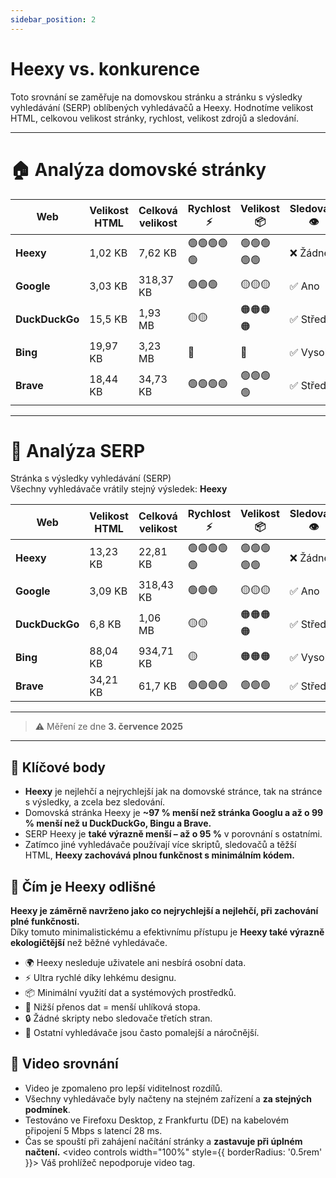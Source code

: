 ---
sidebar_position: 2
---

# Heexy vs. konkurence

Toto srovnání se zaměřuje na domovskou stránku a stránku s výsledky vyhledávání (SERP) oblíbených vyhledávačů a Heexy. Hodnotíme velikost HTML, celkovou velikost stránky, rychlost, velikost zdrojů a sledování.

---

# 🏠 Analýza domovské stránky

| Web            | Velikost HTML | Celková velikost | Rychlost ⚡     | Velikost 📦     | Sledování 👁️    |
|----------------|----------------|------------------|----------------|-----------------|------------------|
| **Heexy**      | 1,02 KB        | 7,62 KB          | 🟢🟢🟢🟢🟢      | 🟢🟢🟢🟢🟢     | ❌ Žádné         |
| **Google**     | 3,03 KB        | 318,37 KB        | 🟢🟢🟢         | 🟡🟡🟡        | ✅ Ano           |
| **DuckDuckGo** | 15,5 KB        | 1,93 MB          | 🟡🟡          | 🟠🟠🟠🟠     | ✅ Střední       |
| **Bing**       | 19,97 KB       | 3,23 MB          | 🔴            | 🔴             | ✅ Vysoké        |
| **Brave**      | 18,44 KB       | 34,73 KB         | 🟢🟢🟢🟢      | 🟢🟢🟢🟢     | ✅ Střední       |

---

# 🔎 Analýza SERP  
Stránka s výsledky vyhledávání (SERP)  
Všechny vyhledávače vrátily stejný výsledek: **Heexy**

| Web            | Velikost HTML | Celková velikost | Rychlost ⚡     | Velikost 📦     | Sledování 👁️    |
|----------------|----------------|------------------|----------------|-----------------|------------------|
| **Heexy**      | 13,23 KB       | 22,81 KB         | 🟢🟢🟢🟢🟢      | 🟢🟢🟢🟢🟢     | ❌ Žádné         |
| **Google**     | 3,09 KB        | 318,43 KB        | 🟢🟢🟢         | 🟡🟡🟡        | ✅ Ano           |
| **DuckDuckGo** | 6,8 KB         | 1,06 MB          | 🟡🟡          | 🟠🟠🟠🟠     | ✅ Střední       |
| **Bing**       | 88,04 KB       | 934,71 KB        | 🟡            | 🟠🟠🟠        | ✅ Vysoké        |
| **Brave**      | 34,21 KB       | 61,7 KB          | 🟢🟢🟢🟢      | 🟢🟢🟢        | ✅ Střední       |

---

> ⚠️ Měření ze dne **3. července 2025**
---

## 🚀 Klíčové body
- **Heexy** je nejlehčí a nejrychlejší jak na domovské stránce, tak na stránce s výsledky, a zcela bez sledování.
- Domovská stránka Heexy je **~97 % menší než stránka Googlu a až o 99 % menší než u DuckDuckGo, Bingu a Brave.**
- SERP Heexy je **také výrazně menší – až o 95 %** v porovnání s ostatními.
- Zatímco jiné vyhledávače používají více skriptů, sledovačů a těžší HTML, **Heexy zachovává plnou funkčnost s minimálním kódem.**

## 🤔 Čím je Heexy odlišné

**Heexy je záměrně navrženo jako co nejrychlejší a nejlehčí, při zachování plné funkčnosti.**  
Díky tomuto minimalistickému a efektivnímu přístupu je **Heexy také výrazně ekologičtější** než běžné vyhledávače.
- 🌍 Heexy nesleduje uživatele ani nesbírá osobní data.
- ⚡ Ultra rychlé díky lehkému designu.
- 📦 Minimální využití dat a systémových prostředků.
- 🌱 Nižší přenos dat = menší uhlíková stopa.
- 🔒 Žádné skripty nebo sledovače třetích stran.
- 🐢 Ostatní vyhledávače jsou často pomalejší a náročnější.

## 🎥 Video srovnání
- Video je zpomaleno pro lepší viditelnost rozdílů.
- Všechny vyhledávače byly načteny na stejném zařízení a **za stejných podmínek**.
- Testováno ve Firefoxu Desktop, z Frankfurtu (DE) na kabelovém připojení 5 Mbps s latencí 28 ms.
- Čas se spouští při zahájení načítání stránky a **zastavuje při úplném načtení.**
<video controls width="100%" style={{ borderRadius: '0.5rem' }}>
  <source src="/img/docs/compare.mp4" type="video/mp4" />
  Váš prohlížeč nepodporuje video tag.
</video>